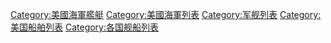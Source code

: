 [[Category:美國海軍艦艇|Category:美國海軍艦艇]]
[[Category:美國海軍列表|Category:美國海軍列表]]
[[Category:军舰列表|Category:军舰列表]]
[[Category:美国船舶列表|Category:美国船舶列表]]
[[Category:各国舰船列表|Category:各国舰船列表]]